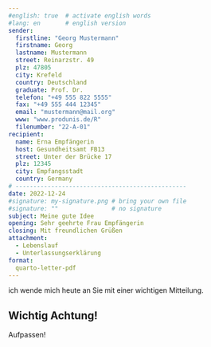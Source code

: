 ```yaml
---
#english: true  # activate english words
#lang: en       # english version
sender:
  firstline: "Georg Mustermann"
  firstname: Georg
  lastname: Mustermann
  street: Reinarzstr. 49
  plz: 47805
  city: Krefeld
  country: Deutschland
  graduate: Prof. Dr.
  telefon: "+49 555 822 5555"
  fax: "+49 555 444 12345"
  email: "mustermann@mail.org"
  www: "www.produnis.de/R"
  filenumber: "22-A-01"
recipient:
  name: Erna Empfängerin
  host: Gesundheitsamt FB13
  street: Unter der Brücke 17
  plz: 12345
  city: Empfangsstadt
  country: Germany
# ------------------------------------------------  
date: 2022-12-24
#signature: my-signature.png # bring your own file 
#signature: ""               # no signature
subject: Meine gute Idee
opening: Sehr geehrte Frau Empfängerin
closing: Mit freundlichen Grüßen
attachment:
  - Lebenslauf
  - Unterlassungserklärung
format:
  quarto-letter-pdf
---
```



ich wende mich heute an Sie mit einer wichtigen Mitteilung.

::: {.callout-important}
## Wichtig Achtung!

Aufpassen!
:::


\lipsum
